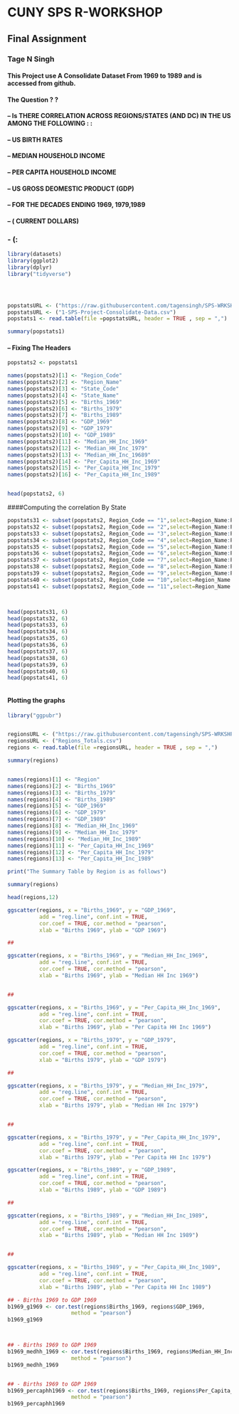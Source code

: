 # CUNY    SPS    R-WORKSHOP
## Final Assignment
### Tage N Singh
#### This Project use A Consolidate Dataset From 1969 to 1989 and is accessed from github.
#### The Question ? ?
#### -- Is THERE CORRELATION ACROSS REGIONS/STATES (AND DC) IN THE US AMONG THE FOLLOWING : :
#### -- US BIRTH RATES
#### -- MEDIAN HOUSEHOLD INCOME
#### -- PER CAPITA HOUSEHOLD INCOME
#### -- US GROSS DEOMESTIC PRODUCT (GDP)
#### -- FOR THE DECADES ENDING 1969, 1979,1989
#### -- ( CURRENT DOLLARS)


### - (:

```r
library(datasets)
library(ggplot2)
library(dplyr)
library("tidyverse")




popstatsURL <- ("https://raw.githubusercontent.com/tagensingh/SPS-WRKSHP-R-FINAL-PROJECT/master/1-SPS-Project-Consolidate-Data.csv")
popstatsURL <- ("1-SPS-Project-Consolidate-Data.csv")
popstats1 <- read.table(file =popstatsURL, header = TRUE , sep = ",")

summary(popstats1)

```

#### -- Fixing The Headers

```r

popstats2 <- popstats1

names(popstats2)[1] <- "Region_Code"
names(popstats2)[2] <- "Region_Name"
names(popstats2)[3] <- "State_Code"
names(popstats2)[4] <- "State_Name"
names(popstats2)[5] <- "Births_1969"
names(popstats2)[6] <- "Births_1979"
names(popstats2)[7] <- "Births_1989"
names(popstats2)[8] <- "GDP_1969"
names(popstats2)[9] <- "GDP_1979"
names(popstats2)[10] <- "GDP_1989"
names(popstats2)[11] <- "Median_HH_Inc_1969"
names(popstats2)[12] <- "Median_HH_Inc_1979"
names(popstats2)[13] <- "Median_HH_Inc_19689"
names(popstats2)[14] <- "Per_Capita_HH_Inc_1969"
names(popstats2)[15] <- "Per_Capita_HH_Inc_1979"
names(popstats2)[16] <- "Per_Capita_HH_Inc_1989"


head(popstats2, 6)

```

####Computing the correlation By State

```r
popstats31 <- subset(popstats2, Region_Code == "1",select=Region_Name:Per_Capita_HH_Inc_1989)
popstats32 <- subset(popstats2, Region_Code == "2",select=Region_Name:Per_Capita_HH_Inc_1989)
popstats33 <- subset(popstats2, Region_Code == "3",select=Region_Name:Per_Capita_HH_Inc_1989)
popstats34 <- subset(popstats2, Region_Code == "4",select=Region_Name:Per_Capita_HH_Inc_1989)
popstats35 <- subset(popstats2, Region_Code == "5",select=Region_Name:Per_Capita_HH_Inc_1989)
popstats36 <- subset(popstats2, Region_Code == "6",select=Region_Name:Per_Capita_HH_Inc_1989)
popstats37 <- subset(popstats2, Region_Code == "7",select=Region_Name:Per_Capita_HH_Inc_1989)
popstats38 <- subset(popstats2, Region_Code == "8",select=Region_Name:Per_Capita_HH_Inc_1989)
popstats39 <- subset(popstats2, Region_Code == "9",select=Region_Name:Per_Capita_HH_Inc_1989)
popstats40 <- subset(popstats2, Region_Code == "10",select=Region_Name:Per_Capita_HH_Inc_1989)
popstats41 <- subset(popstats2, Region_Code == "11",select=Region_Name:Per_Capita_HH_Inc_1989)



head(popstats31, 6)
head(popstats32, 6)
head(popstats33, 6)
head(popstats34, 6)
head(popstats35, 6)
head(popstats36, 6)
head(popstats37, 6)
head(popstats38, 6)
head(popstats39, 6)
head(popstats40, 6)
head(popstats41, 6)



```

#### Plotting the graphs

```r
library("ggpubr")


regionsURL <- ("https://raw.githubusercontent.com/tagensingh/SPS-WRKSHP-R-FINAL-PROJECT/master/Regions_Totals.csv")
regionsURL <- ("Regions_Totals.csv")
regions <- read.table(file =regionsURL, header = TRUE , sep = ",")

summary(regions)


names(regions)[1] <- "Region"
names(regions)[2] <- "Births_1969"
names(regions)[3] <- "Births_1979"
names(regions)[4] <- "Births_1989"
names(regions)[5] <- "GDP_1969"
names(regions)[6] <- "GDP_1979"
names(regions)[7] <- "GDP_1989"
names(regions)[8] <- "Median_HH_Inc_1969"
names(regions)[9] <- "Median_HH_Inc_1979"
names(regions)[10] <- "Median_HH_Inc_1989"
names(regions)[11] <- "Per_Capita_HH_Inc_1969"
names(regions)[12] <- "Per_Capita_HH_Inc_1979"
names(regions)[13] <- "Per_Capita_HH_Inc_1989"

print("The Summary Table by Region is as follows")

summary(regions)

head(regions,12)

```


```r

ggscatter(regions, x = "Births_1969", y = "GDP_1969", 
          add = "reg.line", conf.int = TRUE, 
          cor.coef = TRUE, cor.method = "pearson",
          xlab = "Births 1969", ylab = "GDP 1969")

##

ggscatter(regions, x = "Births_1969", y = "Median_HH_Inc_1969", 
          add = "reg.line", conf.int = TRUE, 
          cor.coef = TRUE, cor.method = "pearson",
          xlab = "Births 1969", ylab = "Median HH Inc 1969")


##

ggscatter(regions, x = "Births_1969", y = "Per_Capita_HH_Inc_1969", 
          add = "reg.line", conf.int = TRUE, 
          cor.coef = TRUE, cor.method = "pearson",
          xlab = "Births 1969", ylab = "Per Capita HH Inc 1969")

```


```r

ggscatter(regions, x = "Births_1979", y = "GDP_1979", 
          add = "reg.line", conf.int = TRUE, 
          cor.coef = TRUE, cor.method = "pearson",
          xlab = "Births 1979", ylab = "GDP 1979")

##

ggscatter(regions, x = "Births_1979", y = "Median_HH_Inc_1979", 
          add = "reg.line", conf.int = TRUE, 
          cor.coef = TRUE, cor.method = "pearson",
          xlab = "Births 1979", ylab = "Median HH Inc 1979")


##

ggscatter(regions, x = "Births_1979", y = "Per_Capita_HH_Inc_1979", 
          add = "reg.line", conf.int = TRUE, 
          cor.coef = TRUE, cor.method = "pearson",
          xlab = "Births 1979", ylab = "Per Capita HH Inc 1979")

```


```r

ggscatter(regions, x = "Births_1989", y = "GDP_1989", 
          add = "reg.line", conf.int = TRUE, 
          cor.coef = TRUE, cor.method = "pearson",
          xlab = "Births 1989", ylab = "GDP 1989")

##

ggscatter(regions, x = "Births_1989", y = "Median_HH_Inc_1989", 
          add = "reg.line", conf.int = TRUE, 
          cor.coef = TRUE, cor.method = "pearson",
          xlab = "Births 1989", ylab = "Median HH Inc 1989")


##

ggscatter(regions, x = "Births_1989", y = "Per_Capita_HH_Inc_1989", 
          add = "reg.line", conf.int = TRUE, 
          cor.coef = TRUE, cor.method = "pearson",
          xlab = "Births 1989", ylab = "Per Capita HH Inc 1989")

```


```r

## - Births 1969 to GDP 1969
b1969_g1969 <- cor.test(regions$Births_1969, regions$GDP_1969, 
                    method = "pearson")
b1969_g1969



## - Births 1969 to GDP 1969
b1969_medhh_1969 <- cor.test(regions$Births_1969, regions$Median_HH_Inc_1969, 
                    method = "pearson")
b1969_medhh_1969


## - Births 1969 to GDP 1969
b1969_percaphh1969 <- cor.test(regions$Births_1969, regions$Per_Capita_HH_Inc_1969, 
                    method = "pearson")
b1969_percaphh1969





```